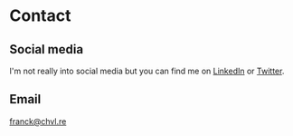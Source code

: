 # Contact

## Social media 

I'm not really into social media but you can find me on [LinkedIn](https://www.linkedin.com/in/franck-chevalier974/) or [Twitter](https://x.com/WaykoDev).

## Email

franck@chvl.re
